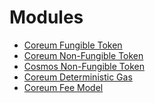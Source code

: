 # Modules

-   [Coreum Fungible Token](assetft.md)
-   [Coreum Non-Fungible Token](assetnft.md)
-   [Cosmos Non-Fungible Token](nft.md)
-   [Coreum Deterministic Gas](deterministicgas.md)
-   [Coreum Fee Model](feemodel.md)
